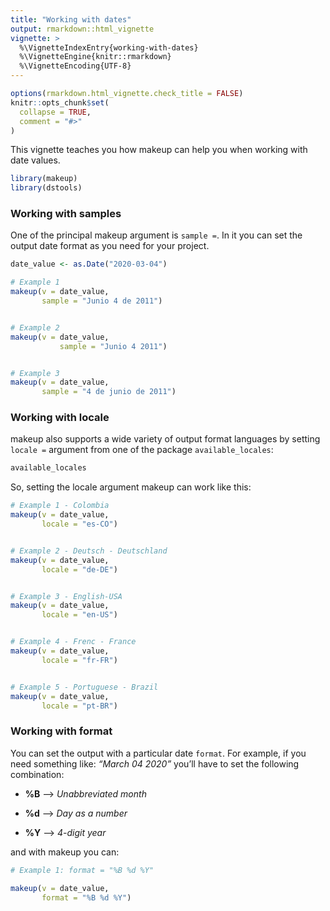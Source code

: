 ```yaml
---
title: "Working with dates"
output: rmarkdown::html_vignette
vignette: >
  %\VignetteIndexEntry{working-with-dates}
  %\VignetteEngine{knitr::rmarkdown}
  %\VignetteEncoding{UTF-8}
---
```


```r
options(rmarkdown.html_vignette.check_title = FALSE)
knitr::opts_chunk$set(
  collapse = TRUE,
  comment = "#>"
)
```

This vignette teaches you how makeup can help you when working with date values. 

```r
library(makeup)
library(dstools)
```

### Working with samples

One of the principal makeup argument is `sample =`. In it you can set the output date format as you need for your project.

```r
date_value <- as.Date("2020-03-04")

# Example 1
makeup(v = date_value,
       sample = "Junio 4 de 2011")


# Example 2
makeup(v = date_value, 
           sample = "Junio 4 2011")


# Example 3
makeup(v = date_value, 
       sample = "4 de junio de 2011")
```

### Working with locale

makeup also supports a wide variety of output format languages by setting `locale = ` argument from one of the package `available_locales`:
```r
available_locales
```
So, setting the locale argument makeup can work like this:
```r
# Example 1 - Colombia
makeup(v = date_value, 
       locale = "es-CO")


# Example 2 - Deutsch - Deutschland
makeup(v = date_value, 
       locale = "de-DE")


# Example 3 - English-USA
makeup(v = date_value, 
       locale = "en-US")


# Example 4 - Frenc - France
makeup(v = date_value, 
       locale = "fr-FR")


# Example 5 - Portuguese - Brazil
makeup(v = date_value, 
       locale = "pt-BR")
```

### Working with format

You can set the output with a particular date `format`. For example, if you need something like: _"March 04 2020"_ you'll have to set the following combination:

- **%B** --> _Unabbreviated month_

- **%d** --> _Day as a number_

- **%Y** --> _4-digit year_


and with makeup you can:
```r
# Example 1: format = "%B %d %Y"

makeup(v = date_value,
       format = "%B %d %Y")
```

